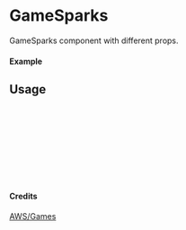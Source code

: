 
<Meta of={GameSparks} title="AWS/Games/GameSparks" />

# GameSparks

GameSparks component with different props.

#### Example

<Canvas of={GameSparks.Primary} />

## Usage

```ts
import { GameSparks } from "yadl-ui";

const Example = () => {
  return (
      <GameSparks />
  );
};

export default Example;
```

#### Credits
[AWS/Games](https://aws-icons.com/)
